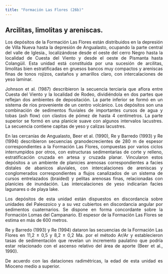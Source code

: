 ```yaml
---
title: "Formación Las Flores (26b)"
---
```


<div style="text-align: justify">

## Arcilitas, limolitas y areniscas.

Los depósitos de la Formación Las Flores están distribuidos en la depresión de Villa Nueva hasta la depresión de Angualasto, ocupando la parte central del valle de Iglesia., localizándose desde el oeste del cerro Negro hasta la localidad de Cuesta del Viento y desde el oeste de Pismanta hasta Colangüil. Esta unidad está constituida por una sucesión de arcilitas, limolitas bien estratificadas en gruesos bancos muy compactos y areniscas finas de tonos rojizos, castaños y amarillos claro, con intercalaciones de yeso laminar.

Johnson et al. (1987) describieron la secuencia terciaria que aflora entre Cuesta del Viento y la localidad de Rodeo, dividiéndola en dos partes que reflejan dos ambientes de depositación. La parte inferior se formó en un sistema de ríos proveniente de un centro volcánico. Los depósitos son una combinación de sedimentos fluviales de importantes cursos de agua y tobas (ash flow) con clastos de pómez de hasta 4 centímetros. La parte superior se formó en una planicie suave con algunos intervalos lacustres. La secuencia contiene capitas de yeso y calizas lacustres.

En las cercanías de Angualasto, Beer et al. (1990), Re y Barredo (1993) y Re (1994) describieron secuencias granodecrecientes de 280 m de espesor correspondientes a la Formación Las Flores, compuestas por varios ciclos interrumpidos por otros, con estructuras sedimentarias de corte y relleno, estratificación cruzada en artesa y cruzada planar. Vincularon estos depósitos a un ambiente de planicies arenosas correspondientes a facies distales de abanicos aluviales, con intercalaciones de areniscas y conglomerados correspondientes a flujos canalizados de un sistema de cursos entrelazados (braided) y pelitas arenosas finas, relacionadas con planicies de inundación. Las intercalaciones de yeso indicarían facies lagunares o de playa lake.

Los depósitos de esta unidad están dispuestos en discordancia sobre unidades del Paleozoico y a su vez cubiertos en discordancia angular por sedimentos cuaternarios. Se dispone en forma concordante sobre la Formación Lomas del Campanario. El espesor de la Formación Las Flores se estima en más de 600 metros.

Re y Barredo (1993) y Re (1994) dataron las secuencias de la Formación Las Flores en 11,2 ± 0,5 y 8,2 ± 0,2 Ma. por el método Ar/Ar y establecieron tasas de sedimentación que revelan un incremento paulatino que podría estar relacionado con el ascenso relativo del área de aporte (Beer et al., 1990).

De acuerdo con las dataciones radimétricas, la edad de esta unidad es Mioceno medio a superior.

<div/>
